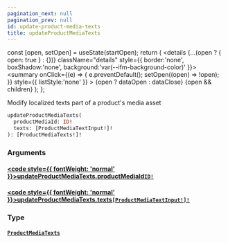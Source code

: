 ```yaml
---
pagination_next: null
pagination_prev: null
id: update-product-media-texts
title: updateProductMediaTexts
---
```









  const [open, setOpen] = useState(startOpen);
  return (
    <details {...(open ? { open: true } : {})} className="details" style={{ border:'none', boxShadow:'none', background:'var(--ifm-background-color)' }}>
      <summary
        onClick={(e) => {
          e.preventDefault();
          setOpen((open) => !open);
        }}
        style={{ listStyle:'none' }}
      >
      {open ? dataOpen : dataClose}
      </summary>
      {open && children}
    </details>
  );
};








Modify localized texts part of a product's media asset


```graphql
updateProductMediaTexts(
  productMediaId: ID!
  texts: [ProductMediaTextInput!]!
): [ProductMediaTexts!]!
```




### Arguments

#### [<code style={{ fontWeight: 'normal' }}>updateProductMediaTexts.<b>productMediaId</b></code>](#)<Bullet />[`ID!`](/schema/types/scalars/id.mdx) <Badge class="badge badge--secondary" text="non-null"/> <Badge class="badge badge--secondary" text="scalar"/> 



#### [<code style={{ fontWeight: 'normal' }}>updateProductMediaTexts.<b>texts</b></code>](#)<Bullet />[`[ProductMediaTextInput!]!`](/schema/types/inputs/product-media-text-input.mdx) <Badge class="badge badge--secondary" text="non-null"/> <Badge class="badge badge--secondary" text="input"/> 



### Type

#### [`ProductMediaTexts`](/schema/types/objects/product-media-texts.mdx) <Badge class="badge badge--secondary" text="object"/> 







